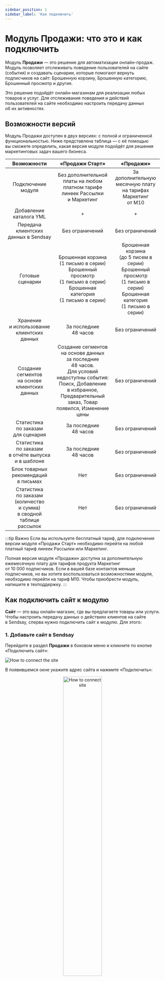 ```yaml
---
sidebar_position: 1
sidebar_label: 'Как подключить'
---
```



# Модуль Продажи: что это и как подключить

Модуль **Продажи** — это решение для автоматизации онлайн-продаж. Модуль позволяет отслеживать поведение пользователей на&nbsp;сайте (события) и&nbsp;создавать сценарии, которые помогают вернуть подписчиков на&nbsp;сайт: Брошенную корзину, Брошенную категорию, Брошенный просмотр и&nbsp;другие.

Это решение подойдёт онлайн-магазинам для реализации любых товаров и&nbsp;услуг. Для отслеживания поведения и&nbsp;действий пользователей на&nbsp;сайте необходимо настроить передачу данных об&nbsp;их&nbsp;активностях.

## Возможности версий

Модуль Продажи доступен в&nbsp;двух версиях: с&nbsp;полной и&nbsp;ограниченной функциональностью. Ниже представлена таблица&nbsp;&mdash; с&nbsp;её&nbsp;помощью вы&nbsp;сможете определить, какая версия модуля подойдёт для решения маркетинговых задач вашего бизнеса.

|                                     Возможности                                      |                                                                                             «Продажи Старт»                                                                                              |                                                                «Продажи»                                                                |
| :----------------------------------------------------------------------------------: | :------------------------------------------------------------------------------------------------------------------------------------------------------------------------------------------------------: | :-------------------------------------------------------------------------------------------------------------------------------------: |
|                                  Подключение модуля                                  |                                                          Без дополнительной платы на&nbsp;любом платном тарифе линеек Рассылки и&nbsp;Маркетинг                                                          |                                 За дополнительную месячную плату на&nbsp;тарифах Маркетинг от&nbsp;М10                                  |
|                               Добавление каталога YML                                |                                                                                                    +                                                                                                     |                                                                    +                                                                    |
|                         Передача клиентских данных в Sendsay                         |                                                                                             Без ограничений                                                                                              |                                                             Без ограничений                                                             |
|                                   Готовые сценарии                                   |                                  Брошенная корзина<br/>(1 письмо в серии)<br/>Брошенный просмотр<br/>(1 письмо в серии)<br/>Брошенная категория<br/>(1 письмо в серии)                                   | Брошенная корзина<br/>(до 5 писем в серии)<br/>Брошенный просмотр<br/>(1 письмо в серии)<br/>Брошенная категория<br/>(1 письмо в серии) |
|                   Хранение и&nbsp;использование клиентских данных                    |                                                                                        За последние 48&nbsp;часов                                                                                        |                                                             Без ограничений                                                             |
|                 Создание сегментов на&nbsp;основе клиентских данных                  | Создание сегментов на&nbsp;основе данных за&nbsp;последние 48&nbsp;часов. Для&nbsp;условий недоступны события: Поиск, Добавление в&nbsp;избранное, Предварительный заказ, Товар появился, Изменение цены |                                                             Без ограничений                                                             |
|                     Статистика по&nbsp;заказам для&nbsp;сценария                     |                                                                                     За&nbsp;последние 48&nbsp;часов                                                                                      |                                                          Без&nbsp;ограничений                                                           |
|        Статистика по&nbsp;заказам в&nbsp;отчёте выпуска и&nbsp;в&nbsp;шаблоне        |                                                                                     За&nbsp;последние 48&nbsp;часов                                                                                      |                                                          Без&nbsp;ограничений                                                           |
|                      Блок товарных рекомендаций в&nbsp;письмах                       |                                                                                                   Нет                                                                                                    |                                                          Без&nbsp;ограничений                                                           |
| Статистика по&nbsp;заказам (количество и&nbsp;сумма) в&nbsp;сводной таблице рассылок |                                                                                                   Нет                                                                                                    |                                                          Без&nbsp;ограничений                                                           |

:::tip Важно
Если вы&nbsp;используете бесплатный тариф, для подключения версии модуля &laquo;Продажи Старт&raquo; необходимо перейти на&nbsp;любой платный тариф линеек Рассылки или Маркетинг.

Полная версия модуля &laquo;Продажи&raquo; доступна за&nbsp;дополнительную ежемесячную плату для тарифов продукта Маркетинг от&nbsp;10&nbsp;000&nbsp;подписчиков. Если в&nbsp;вашей базе контактов меньше подписчиков, но&nbsp;вы хотите воспользоваться возможностями модуля, необходимо перейти на&nbsp;тариф М10. Чтобы приобрести модуль, напишите в&nbsp;техподдержку.
:::

## Как подключить сайт к&nbsp;модулю

**Сайт**&nbsp;&mdash; это ваш онлайн-магазин, где вы&nbsp;предлагаете товары или услуги. Чтобы настроить передачу данных о&nbsp;действиях клиентов на&nbsp;сайте в&nbsp;Sendsay, сперва нужно подключить сайт к&nbsp;модулю. Для этого:

### 1. Добавьте сайт в&nbsp;Sendsay

Перейдите в&nbsp;раздел **Продажи** в&nbsp;боковом меню и&nbsp;кликните по&nbsp;кнопке &laquo;Подключить сайт&raquo;:

![How to connect the site](/img/ecom/how-to-connect-ecom/how-to-connect-the-site.png)

В&nbsp;появившемся окне укажите адрес сайта и&nbsp;нажмите &laquo;Подключить&raquo;:

<p align="center">
  <img width="50%" src={howToConnectSite} alt="How to connect site" />
</p>

Далее переходите к&nbsp;настройке, нажав соответствующую кнопку.

### 2. Настройте передачу данных с&nbsp;сайта в&nbsp;Sendsay

На&nbsp;странице сайта выберите вкладку **Настройка**, скопируйте специальный код и&nbsp;отправьте его разработчикам:

![How to configure data transfer](/img/ecom/how-to-connect-ecom/how-to-configure-data-transfer.png)

Разработчикам необходимо установить код на&nbsp;все страницы сайта, с&nbsp;которых будут отслеживаться данные о&nbsp;действиях пользователей. Требования:

- сайт должен работать по&nbsp;протоколу HTTPS,
- ссылки для отслеживания переходов из&nbsp;письма должны быть в&nbsp;вашем домене,
- поддомен для кликов должен работать по&nbsp;протоколу HTTPS.

Чтобы данные поступали в&nbsp;Sendsay, нужно настроить функции передачи данных о&nbsp;действиях пользователей согласно инструкции для разработчиков.

[Инструкция для разработчиков](https://docs.sendsay.ru/ecom/how-to-configure-data-transfer)

Для правильного отображения товаров в&nbsp;рассылках рекомендуем для всех событий передавать параметры:

- `"id"` — id товара. Желательно, чтобы id совпадал с&nbsp;тем, который есть в&nbsp;YML-файле каталога товаров.
- `"name"` — название товара.
- `"picture"` — ссылка на&nbsp;картинку. Проверьте, чтобы передавался абсолютный URL картинки.
- `"price"` — цена товара.
- `"url"` — ссылка на&nbsp;товар. Проверьте, чтобы передавался абсолютный URL.

### 3. Подключите каталог товаров

Каталог товаров необходим для запуска триггерного сценария Брошенная категория, а&nbsp;также если вы&nbsp;планируете размещать в&nbsp;своих рассылках актуальные товарные рекомендации&nbsp;&mdash; чтобы в&nbsp;письма подгружались товары из&nbsp;каталога.

[Как подключить каталог товаров](https://docs.sendsay.ru/ecom/product-catalog)

После подключения онлайн-магазина к&nbsp;модулю Продажи рекомендуем протестировать передачу данных, а&nbsp;уже после&nbsp;&mdash; настраивать триггерные сценарии и&nbsp;шаблоны.

## События сайта

События возникают в&nbsp;результате действий подписчиков на&nbsp;сайте онлайн-магазина: например, когда пользователи просматривали товары или категорию, добавляли товары в&nbsp;корзину и&nbsp;прочее. Их&nbsp;можно посмотреть во&nbsp;вкладке **Просмотр событий** на&nbsp;странице магазина.

:::tip Важно
Просмотр событий будет доступен после того, как данные начнут поступать в&nbsp;Sendsay. Поэтому в&nbsp;самом начале важно правильно настроить передачу данных.
:::

Какие события можно передавать с&nbsp;сайта в&nbsp;Sendsay:

- Просмотр товара,
- Просмотр категории,
- Обновление корзины,
- Очистка корзины,
- Поиск товара,
- Заказ оформлен,
- Подписка на&nbsp;изменение стоимости товара,
- Подписка на&nbsp;появление товара в&nbsp;продаже,
- Добавление товара в&nbsp;избранное,
- Предварительный заказ товара.

Также во&nbsp;вкладке **Просмотр событий** отображаются стартовые события сценариев, которые сработали на&nbsp;стороне Sendsay:

- запуск события &laquo;Брошенная корзина&raquo;&nbsp;&mdash; когда пользователь положил товар в&nbsp;корзину и&nbsp;ушёл с&nbsp;сайта, не&nbsp;сделав заказ;
- запуск события &laquo;Брошенный просмотр&raquo;&nbsp;&mdash; если пользователь просматривал карточку товара, но&nbsp;не&nbsp;положил товар в&nbsp;корзину и&nbsp;не&nbsp;сделал заказ;
- запуск события &laquo;Брошенная категория&raquo;&nbsp;&mdash; в&nbsp;случае, когда пользователь просматривал категорию, но&nbsp;не&nbsp;перешёл в&nbsp;карточку товара и&nbsp;не&nbsp;сделал заказ.

По&nbsp;умолчанию триггерные события наступают через 30&nbsp;минут после последнего действия пользователя на&nbsp;сайте. Время отправки писем по&nbsp;сценарию можно будет изменить в&nbsp;настройках сценария.

### События, завершающие сценарий

В&nbsp;ситуации, когда пользователь участвует в&nbsp;сценарии о&nbsp;брошенной корзине и&nbsp;решает оформить заказ, необходимо, чтобы сценарий для него завершился принудительно. Для этого важно настроить передачу событий, при наступлении которых сценарий завершится автоматически:

- **Заказ оформлен** и&nbsp;**Очистка корзины** для Брошенной корзины;
- **Заказ оформлен** и&nbsp;**Товар добавлен в&nbsp;корзину** для завершения сценариев Брошенный просмотр и&nbsp;Брошенная категория.

Сценарий автоматически завершится также при запуске других сценариев:

- Брошенный просмотр завершится для подписчиков, которые попали в&nbsp;сценарий **Брошенная корзина**,
- Брошенная категория завершится для тех участников, кто попадёт в&nbsp;сценарий **Брошенная корзина** или **Брошенный просмотр**.

## Как посмотреть историю событий сайта

В&nbsp;разделе **Продажи &rarr; Просмотр событий** в&nbsp;одной таблице собраны контакты, события на&nbsp;сайте и&nbsp;время, когда эти события произошли:

![Event view](/img/ecom/how-to-connect-ecom/event-view.png)

В&nbsp;столбце **Контакт** выводится список пользователей:

- контакты из&nbsp;базы отображаются как email-адрес;
- анонимные пользователи&nbsp;&mdash; как набор латинских букв и&nbsp;цифр;
- несуществующие или удалённые из&nbsp;базы пользователи изображены в&nbsp;виде иконки привидения.

:::tip Важно
Адреса контактов могут повторяться, ведь один подписчик мог совершить несколько действий (событий) за&nbsp;указанный период.
:::

Над таблицей есть строка поиска&nbsp;&mdash; можно найти конкретного подписчика по&nbsp;его адресу. Ещё список можно отфильтровать по&nbsp;типу контакта, типу события и&nbsp;по&nbsp;периоду. Например, нужно узнать, кто из&nbsp;подписчиков оформлял заказ за&nbsp;последний месяц. Тогда будем действовать так:

<p align="center">
  <img width="50%" src={eventFilter} alt="How to connect site" />
</p>

Во&nbsp;вкладке **Просмотр событий** можно добавить в&nbsp;список или удалить конкретных подписчиков из&nbsp;базы. Для этого выберите нужные контакты, отметив их&nbsp;галочкой слева от&nbsp;адреса контакта. Затем:

- если хотите перенести контакты в&nbsp;список, нажмите &laquo;Добавить в&nbsp;список&raquo; и&nbsp;выберите список;
- если хотите удалить подписчиков, откройте выпадающий список у&nbsp;кнопки &laquo;Добавить в&nbsp;список&raquo; и&nbsp;выберите пункт **Удалить из&nbsp;базы**.
  ![How to delete contacts](/img/ecom/how-to-connect-ecom/how-to-delete-contacts.png)

**Читайте также:** [Руководство по триггерным сценариям для онлайн-продаж](https://docs.sendsay.ru/ecom/ecom-triggers)
